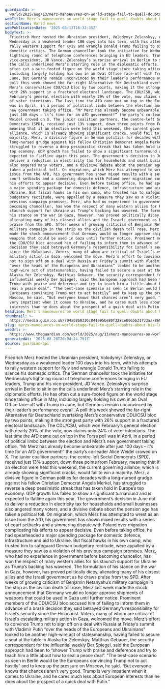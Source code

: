 ```yaml
---
guardianId: >-
  world/2025/aug/13/merz-manoeuvres-on-world-stage-fail-to-quell-doubts-about-leadership-germany
webTitle: Merz’s manoeuvres on world stage fail to quell doubts about his leadership
sectionName: World news
webPublicationDate: '2025-08-13T16:32:35Z'
bodyText: >-
  Friedrich Merz hosted the Ukrainian president, Volodymyr Zelenskyy, on
  Wednesday as a weakened leader 100 days into his term, with his attempts to
  rally western support for Kyiv and wrangle Donald Trump failing to silence his
  domestic critics. The German chancellor took the initiative for Wednesday’s
  lightning round of telephone conferences bringing in EU leaders, Trump and his
  vice-president, JD Vance. Zelenskyy’s surprise arrival in Berlin to sit in on
  the calls underlined Merz’s starring role in the diplomatic efforts. He has
  often cut a sure-footed figure on the world stage since taking office in May,
  including largely holding his own in an Oval Office face-off with Trump in
  June, but Germans remain unconvinced by their leader’s performance overall. A
  poll this week showed the far-right Alternative für Deutschland overtaking
  Merz’s conservative CDU/CSU bloc by two points, making it the strongest party
  with 26% support in a fractured electoral landscape. The CDU/CSU, which won
  February’s general election with nearly 29% of the vote, now claims only 24%
  of voter intentions. The last time the AfD came out on top in the Forsa poll
  was in April, in a period of political limbo between the election and Merz’s
  new government taking office. “Mr Merz has already become unbearable after
  just 100 days – it’s time for an AfD government!” the party’s co-leader Alice
  Weidel crowed on X. The junior coalition partners, the centre-left Social
  Democrats (SPD), received just 13% support, down three points from February,
  meaning that if an election were held this weekend, the current governing
  alliance, which is already showing significant cracks, would fail to win a
  majority. Merz, a divisive figure in German politics for decades with a
  long-nursed grudge against his fellow Christian Democrat Angela Merkel, has
  struggled to reverse a deep pessimistic streak that has taken hold in Europe’s
  top economy. GDP growth has failed to show a significant turnaround and is
  expected to flatline again this year. The government’s decision in June not to
  deliver a reduction in electricity tax for households and small businesses
  also angered many voters, and a divisive debate about the pension age has
  taken a political toll. On migration, which Merz has attempted to wrest as an
  issue from the AfD, his government has shown mixed results with a series of
  court setbacks and a simmering dispute with Poland over migration complicating
  his efforts to appear decisive. Even before taking office, he had spearheaded
  a major spending package for domestic defence, infrastructure and aid to
  Ukraine. But fiscal hawks in his own camp, who trusted him to safeguard German
  budgetary rectitude, were appalled by a measure they saw as a violation of his
  previous campaign promises. Merz, who had no experience in government before
  becoming chancellor, has won the respect of many western allies for his
  staunch support for Ukraine as Trump’s backing has wavered. The formulation of
  his stance on the war in Gaza, however, has proved politically dicey,
  alienating many of his closest allies and the Israeli government as he draws
  praise from the SPD. After weeks of growing criticism of Benjamin Netanyahu’s
  military campaign in the strip as the civilian death toll rose, Merz last week
  made the shock announcement that Germany would no longer approve shipments of
  weapons that could be used in Gaza until further notice. Prominent members of
  the CDU/CSU bloc accused him of failing to inform them in advance of a brash
  decision they said betrayed Germany’s responsibility for Israel’s security
  since the Holocaust. Voters, many of whom are critical of Israel’s escalatiing
  military action in Gaza, welcomed the move. Merz’s effort to convince Trump
  not to sign off on a deal with Russia at Friday’s summit with Vladimir Putin
  “over the heads of the Europeans and Ukrainians” looked to be another
  high-wire act of statesmanship, having failed to secure a seat at the table in
  Alaska for Zelenskyy. Matthias Gebauer, the security correspondent for the
  influential weekly Der Spiegel, said the European approach had been to “shower
  Trump with praise and deference and try to teach him a little about how to
  seal a peace deal”. “The best-case scenario as seen in Berlin would be the
  Europeans convincing Trump not to act hastily” and to keep up the pressure on
  Moscow, he said. “But everyone knows that chances aren’t very good. Trump is
  very impatient when it comes to Ukraine, and he cares much less about European
  interests than he does about the prospect of a quick deal with Putin.”
headline: Merz’s manoeuvres on world stage fail to quell doubts about his leadership
thumbnail: >-
  https://media.guim.co.uk/704a68b8336c841e95be80f328ce0065b31733aa/869_0_4490_3592/500.jpg
slug: merzs-manoeuvres-on-world-stage-fail-to-quell-doubts-about-his-leadership
webUrl: >-
  https://www.theguardian.com/world/2025/aug/13/merz-manoeuvres-on-world-stage-fail-to-quell-doubts-about-leadership-germany
generatedAt: '2025-08-28T20:04:24.791Z'
source: guardian-api
---
```

Friedrich Merz hosted the Ukrainian president, Volodymyr Zelenskyy, on Wednesday as a weakened leader 100 days into his term, with his attempts to rally western support for Kyiv and wrangle Donald Trump failing to silence his domestic critics. The German chancellor took the initiative for Wednesday’s lightning round of telephone conferences bringing in EU leaders, Trump and his vice-president, JD Vance. Zelenskyy’s surprise arrival in Berlin to sit in on the calls underlined Merz’s starring role in the diplomatic efforts. He has often cut a sure-footed figure on the world stage since taking office in May, including largely holding his own in an Oval Office face-off with Trump in June, but Germans remain unconvinced by their leader’s performance overall. A poll this week showed the far-right Alternative für Deutschland overtaking Merz’s conservative CDU/CSU bloc by two points, making it the strongest party with 26% support in a fractured electoral landscape. The CDU/CSU, which won February’s general election with nearly 29% of the vote, now claims only 24% of voter intentions. The last time the AfD came out on top in the Forsa poll was in April, in a period of political limbo between the election and Merz’s new government taking office. “Mr Merz has already become unbearable after just 100 days – it’s time for an AfD government!” the party’s co-leader Alice Weidel crowed on X. The junior coalition partners, the centre-left Social Democrats (SPD), received just 13% support, down three points from February, meaning that if an election were held this weekend, the current governing alliance, which is already showing significant cracks, would fail to win a majority. Merz, a divisive figure in German politics for decades with a long-nursed grudge against his fellow Christian Democrat Angela Merkel, has struggled to reverse a deep pessimistic streak that has taken hold in Europe’s top economy. GDP growth has failed to show a significant turnaround and is expected to flatline again this year. The government’s decision in June not to deliver a reduction in electricity tax for households and small businesses also angered many voters, and a divisive debate about the pension age has taken a political toll. On migration, which Merz has attempted to wrest as an issue from the AfD, his government has shown mixed results with a series of court setbacks and a simmering dispute with Poland over migration complicating his efforts to appear decisive. Even before taking office, he had spearheaded a major spending package for domestic defence, infrastructure and aid to Ukraine. But fiscal hawks in his own camp, who trusted him to safeguard German budgetary rectitude, were appalled by a measure they saw as a violation of his previous campaign promises. Merz, who had no experience in government before becoming chancellor, has won the respect of many western allies for his staunch support for Ukraine as Trump’s backing has wavered. The formulation of his stance on the war in Gaza, however, has proved politically dicey, alienating many of his closest allies and the Israeli government as he draws praise from the SPD. After weeks of growing criticism of Benjamin Netanyahu’s military campaign in the strip as the civilian death toll rose, Merz last week made the shock announcement that Germany would no longer approve shipments of weapons that could be used in Gaza until further notice. Prominent members of the CDU/CSU bloc accused him of failing to inform them in advance of a brash decision they said betrayed Germany’s responsibility for Israel’s security since the Holocaust. Voters, many of whom are critical of Israel’s escalatiing military action in Gaza, welcomed the move. Merz’s effort to convince Trump not to sign off on a deal with Russia at Friday’s summit with Vladimir Putin “over the heads of the Europeans and Ukrainians” looked to be another high-wire act of statesmanship, having failed to secure a seat at the table in Alaska for Zelenskyy. Matthias Gebauer, the security correspondent for the influential weekly Der Spiegel, said the European approach had been to “shower Trump with praise and deference and try to teach him a little about how to seal a peace deal”. “The best-case scenario as seen in Berlin would be the Europeans convincing Trump not to act hastily” and to keep up the pressure on Moscow, he said. “But everyone knows that chances aren’t very good. Trump is very impatient when it comes to Ukraine, and he cares much less about European interests than he does about the prospect of a quick deal with Putin.”
